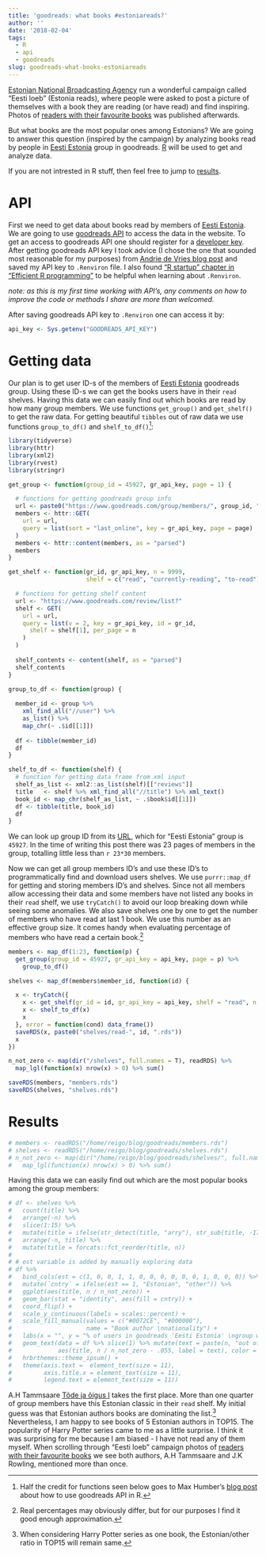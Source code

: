 ```yaml
---
title: 'goodreads: what books #estoniareads?'
author: ''
date: '2018-02-04'
tags:
  - R
  - api
  - goodreads
slug: goodreads-what-books-estoniareads
---
```


[Estonian National Broadcasting Agency](https://news.err.ee/) run a wonderful campaign called "Eesti loeb" (Estonia reads), where people were asked to post a picture of themselves with a book they are reading (or have read) and find inspiring. Photos of [readers with their favourite books](https://kultuur.err.ee/677126/fotod-lugejad-koos-oma-lemmikraamatutega) was published afterwards. 

But what books are the most popular ones among Estonians? We are going to answer this question (inspired by the campaign) by analyzing books read by people in [Eesti Estonia](https://www.goodreads.com/group/show/45927-eesti-estonia) group in goodreads. [R](https://en.wikipedia.org/wiki/R_(programming_language)) will be used to get and analyze data.

If you are not intrested in R stuff, then feel free to jump to [results](#results).

# API

First we need to get data about books read by members of [Eesti Estonia](https://www.goodreads.com/group/show/45927-eesti-estonia). We are going to use [goodreads API](https://www.goodreads.com/api) to access the data in the website. To get an access to goodreads API one should register for a [developer key](https://www.goodreads.com/api/keys). After getting goodreads API key I took advice (I chose the one that sounded most reasonable for my purposes) from [Andrie de Vries blog post](http://blog.revolutionanalytics.com/2015/11/how-to-store-and-use-authentication-details-with-r.html) and saved my API key to `.Renviron` file. I also found ["R startup" chapter in "Efficient R programming"](https://csgillespie.github.io/efficientR/r-startup.html) to be helpful when learning about `.Renviron`. 

_note: as this is my first time working with API's, any comments on how to improve the code or methods I share are more than welcomed._

After saving goodreads API key to `.Renviron` one can access it by:

```r
api_key <- Sys.getenv("GOODREADS_API_KEY")
```

# Getting data

Our plan is to get user ID-s of the members of [Eesti Estonia](https://www.goodreads.com/group/show/45927-eesti-estonia) goodreads group. Using these ID-s we can get the books users have in their `read` shelves. Having this data we can easily find out which books are read by how many group members. We use functions `get_group()` and `get_shelf()` to get the raw data. For getting beautiful `tibbles` out of raw data we use functions `group_to_df()` and `shelf_to_df()`[^1]:  

```r
library(tidyverse)
library(httr)
library(xml2)
library(rvest)
library(stringr)

get_group <- function(group_id = 45927, gr_api_key, page = 1) {

  # functions for getting goodreads group info
  url <- paste0("https://www.goodreads.com/group/members/", group_id, ".xml")
  members <- httr::GET(
    url = url, 
    query = list(sort = "last_online", key = gr_api_key, page = page)
  )
  members <- httr::content(members, as = "parsed")
  members
}

get_shelf <- function(gr_id, gr_api_key, n = 9999,
                      shelf = c("read", "currently-reading", "to-read")) {

  # functions for getting shelf content
  url <- "https://www.goodreads.com/review/list?"
  shelf <- GET(
    url = url, 
    query = list(v = 2, key = gr_api_key, id = gr_id,
      shelf = shelf[1], per_page = n
    )
  )
  
  shelf_contents <- content(shelf, as = "parsed")
  shelf_contents
}

group_to_df <- function(group) {
  
  member_id <- group %>% 
    xml_find_all("//user") %>% 
    as_list() %>% 
    map_chr(~ .$id[[1]])
  
  df <- tibble(member_id)
  df
}

shelf_to_df <- function(shelf) {
  # function for getting data frame from xml input 
  shelf_as_list <- xml2::as_list(shelf)[["reviews"]]
  title   <- shelf %>% xml_find_all("//title") %>% xml_text()
  book_id <- map_chr(shelf_as_list, ~ .$book$id[[1]])
  df <- tibble(title, book_id)
  df
}
```

We can look up  group ID from its [URL](https://www.goodreads.com/group/show/45927-eesti-estonia), which for "Eesti Estonia" group is `45927`. In the time of writing this post there was 23 pages of members in the group, totalling little less than `r 23*30` members. 

Now we can get all group members ID's and use these ID's to programmatically find and download users shelves. We use `purrr::map_df` for getting and storing members ID's and shelves. Since not all members allow accessing their data and some members have not listed any books in their `read` shelf, we use `tryCatch()` to avoid our loop breaking down while seeing some anomalies. We also save shelves one by one to get the number of members who have read at last 1 book. We use this number as an effective group size. It comes handy when evaluating percentage of members who have read a certain book.[^2]  


```r
members <- map_df(1:23, function(p) {
  get_group(group_id = 45927, gr_api_key = api_key, page = p) %>% 
    group_to_df()

shelves <- map_df(members$member_id, function(id) {

  x <- tryCatch({
    x <- get_shelf(gr_id = id, gr_api_key = api_key, shelf = "read", n = 200) 
    x <- shelf_to_df(x)
    x
  }, error = function(cond) data_frame())
  saveRDS(x, paste0("shelves/read-", id, ".rds"))
  x
})

n_not_zero <- map(dir("/shelves", full.names = T), readRDS) %>% 
  map_lgl(function(x) nrow(x) > 0) %>% sum()

saveRDS(members, "members.rds")
saveRDS(shelves, "shelves.rds")
```


# Results {#results}


```r
# members <- readRDS("/home/reigo/blog/goodreads/members.rds")
# shelves <- readRDS("/home/reigo/blog/goodreads/shelves.rds")
# n_not_zero <- map(dir("/home/reigo/blog/goodreads/shelves/", full.names = T), readRDS) %>%
#   map_lgl(function(x) nrow(x) > 0) %>% sum()
```

Having this data we can easily find out which are the most popular books among the group members:

```r
# df <- shelves %>%
#   count(title) %>%
#   arrange(-n) %>%
#   slice(1:15) %>%
#   mutate(title = ifelse(str_detect(title, "arry"), str_sub(title, -17, -2), title)) %>%
#   arrange(-n, title) %>%
#   mutate(title = forcats::fct_reorder(title, n))
# 
# # est variable is added by manually exploring data
# df %>%
#   bind_cols(est = c(1, 0, 0, 1, 1, 0, 0, 0, 0, 0, 0, 1, 0, 0, 0)) %>%
#   mutate(`cntry` = ifelse(est == 1, "Estonian", "other")) %>%
#   ggplot(aes(title, n / n_not_zero)) +
#   geom_bar(stat = "identity", aes(fill = cntry)) +
#   coord_flip() +
#   scale_y_continuous(labels = scales::percent) +
#   scale_fill_manual(values = c("#0072CE", "#000000"),
#                     name = "Book author \nnationality") +
#   labs(x = "", y = "% of users in goodreads 'Eesti Estonia' \ngroup who had read the book") +
#   geom_text(data = df %>% slice(1) %>% mutate(text = paste(n, "out of", n_not_zero)),
#             aes(title, n / n_not_zero - .055, label = text), color = "white", size = 3) +
#   hrbrthemes::theme_ipsum() +
#   theme(axis.text =  element_text(size = 11),
#         axis.title.x = element_text(size = 11),
#         legend.text = element_text(size = 11))
```

A.H Tammsaare [Tõde ja õigus I](https://www.goodreads.com/book/show/7704481) takes the first place. More than one quarter of group members have this Estonian classic in their `read` shelf. My initial guess was that Estonian authors books are dominating the list.[^3] Nevertheless, I am happy to see books of 5 Estonian authors in TOP15. The popularity of Harry Potter series came to me as a little surprise. I think it was surprising for me because I am biased - I have not read any of them myself. When scrolling through "Eesti loeb" campaign photos of [readers with their favourite books](https://kultuur.err.ee/677126/fotod-lugejad-koos-oma-lemmikraamatutega) we see both authors, A.H Tammsaare and J.K Rowling, mentioned more than once.


[^1]: Half the credit for functions seen below goes to Max Humber's [blog post](http://maxhumber.com/goodreads-API-r) about how to use goodreads API in R.  
[^2]: Real percentages may obviously differ, but for our purposes I find it good enough approximation.
[^3]: When considering Harry Potter series as one book, the Estonian/other ratio in TOP15 will remain same. 